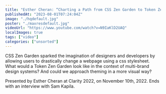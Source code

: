 ```yaml
---
title: "Esther Cheran: “Charting a Path from CSS Zen Garden to Token Zen Garden” — Clarity 2022"
publishedAt: "2023-08-01T07:24:04Z"
image: "./hqdefault.jpg"
poster: "./maxresdefault.jpg"
videoUrl: "https://www.youtube.com/watch?v=N9IaKlD2UAQ"
localImages: true
tags: ["video"]
categories: ["unsorted"]
---
```


CSS Zen Garden sparked the imagination of designers and developers by allowing users to drastically change a webpage using a css stylesheet. What would a Token Zen Garden look like in the context of multi-brand design systems? And could we approach theming in a more visual way?

Presented by Esther Cheran at Clarity 2022, on November 10th, 2022. Ends with an interview with Sam Kapila.
